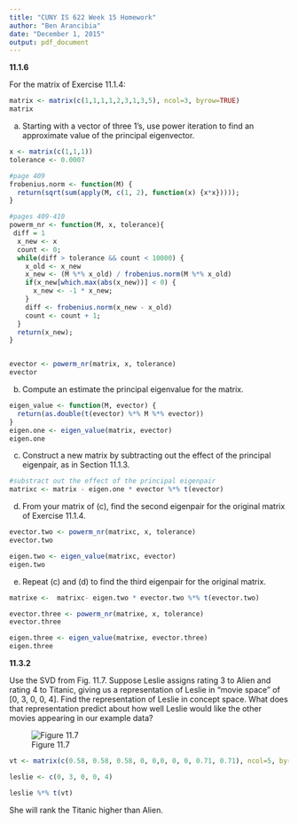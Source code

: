 ```yaml
---
title: "CUNY IS 622 Week 15 Homework"
author: "Ben Arancibia"
date: "December 1, 2015"
output: pdf_document
---
```


__11.1.6__

For the matrix of Exercise 11.1.4:

```r
matrix <- matrix(c(1,1,1,1,2,3,1,3,5), ncol=3, byrow=TRUE)
matrix
```

(a) Starting with a vector of three 1’s, use power iteration to find an approximate value of the principal eigenvector.

```r
x <- matrix(c(1,1,1))
tolerance <- 0.0007

#page 409
frobenius.norm <- function(M) {
  return(sqrt(sum(apply(M, c(1, 2), function(x) {x*x}))));
}

#pages 409-410
powerm_nr <- function(M, x, tolerance){
 diff = 1
  x_new <- x
  count <- 0;
  while(diff > tolerance && count < 10000) {
    x_old <- x_new
    x_new <- (M %*% x_old) / frobenius.norm(M %*% x_old)
    if(x_new[which.max(abs(x_new))] < 0) {
      x_new <- -1 * x_new;
    }
    diff <- frobenius.norm(x_new - x_old)
    count <- count + 1;
  }
  return(x_new);
}


evector <- powerm_nr(matrix, x, tolerance)
evector
```

(b) Compute an estimate the principal eigenvalue for the matrix.

```r
eigen_value <- function(M, evector) {
  return(as.double(t(evector) %*% M %*% evector))
}
eigen.one <- eigen_value(matrix, evector)
eigen.one
```

(c) Construct a new matrix by subtracting out the effect of the principal eigenpair, as in Section 11.1.3.

```r
#substract out the effect of the principal eigenpair
matrixc <- matrix - eigen.one * evector %*% t(evector)
```

(d) From your matrix of (c), find the second eigenpair for the original matrix of Exercise 11.1.4.

```r
evector.two <- powerm_nr(matrixc, x, tolerance)
evector.two

eigen.two <- eigen_value(matrixc, evector)
eigen.two
```
(e) Repeat (c) and (d) to find the third eigenpair for the original matrix.
```r
matrixe <-  matrixc- eigen.two * evector.two %*% t(evector.two)

evector.three <- powerm_nr(matrixe, x, tolerance)
evector.three

eigen.three <- eigen_value(matrixe, evector.three)
eigen.three
```

__11.3.2__

Use the SVD from Fig. 11.7. Suppose Leslie assigns rating 3 to Alien and rating 4 to Titanic, giving us a representation of Leslie in “movie space” of [0, 3, 0, 0, 4]. Find the representation of Leslie in concept space. What does that representation predict about how well Leslie would like the other movies appearing in our example data?


![Figure 11.7](//users/bcarancibia/CUNY_IS_622/week15/117.png)

```r

vt <- matrix(c(0.58, 0.58, 0.58, 0, 0,0, 0, 0, 0.71, 0.71), ncol=5, byrow=TRUE)

leslie <- c(0, 3, 0, 0, 4)

leslie %*% t(vt) 

```

She will rank the Titanic higher than Alien.